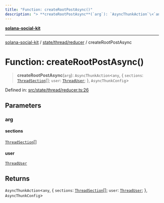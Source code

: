```yaml
---
title: "Function: createRootPostAsync()"
description: "> **createRootPostAsync**(`arg`): `AsyncThunkAction`\<`any`, \{ `sections`: [`ThreadSection`](../../../../components/thread/thread.types/interfaces/ThreadSection.md)[]; `user`: [`ThreadUser`](../../../../components/thread/thread.types/interfaces/ThreadUser.md); \}, `AsyncThunkConfig`\>"
---
```


[**solana-social-kit**](../../../../README.mdx)

***

[solana-social-kit](../../../../README.mdx) / [state/thread/reducer](../README.mdx) / createRootPostAsync

# Function: createRootPostAsync()

> **createRootPostAsync**(`arg`): `AsyncThunkAction`\<`any`, \{ `sections`: [`ThreadSection`](../../../../components/thread/thread.types/interfaces/ThreadSection.mdx)[]; `user`: [`ThreadUser`](../../../../components/thread/thread.types/interfaces/ThreadUser.mdx); \}, `AsyncThunkConfig`\>

Defined in: [src/state/thread/reducer.ts:26](https://github.com/SendArcade/solana-social-starter/blob/03568260ca96ed63f77049843c721de1cb011893/src/state/thread/reducer.ts#L26)

## Parameters

### arg

#### sections

[`ThreadSection`](../../../../components/thread/thread.types/interfaces/ThreadSection.mdx)[]

#### user

[`ThreadUser`](../../../../components/thread/thread.types/interfaces/ThreadUser.mdx)

## Returns

`AsyncThunkAction`\<`any`, \{ `sections`: [`ThreadSection`](../../../../components/thread/thread.types/interfaces/ThreadSection.mdx)[]; `user`: [`ThreadUser`](../../../../components/thread/thread.types/interfaces/ThreadUser.mdx); \}, `AsyncThunkConfig`\>
